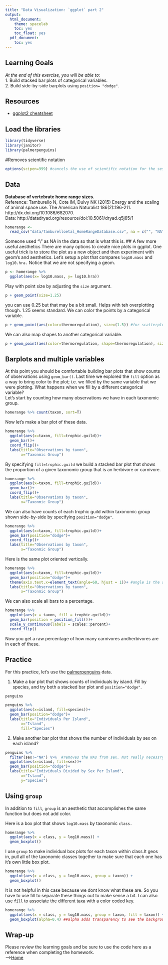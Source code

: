 ```yaml
---
title: "Data Visualization: `ggplot` part 2"
output:
  html_document:
    theme: spacelab
    toc: yes
    toc_float: yes
  pdf_document:
    toc: yes
---
```


## Learning Goals
*At the end of this exercise, you will be able to:*    
1. Build stacked bar plots of categorical variables.  
2. Build side-by-side barplots using `position= "dodge"`.  

## Resources
- [ggplot2 cheatsheet](https://www.rstudio.com/wp-content/uploads/2015/03/ggplot2-cheatsheet.pdf)

## Load the libraries
```r
library(tidyverse)
library(janitor)
library(palmerpenguins)
```

#Removes scientific notation
```r
options(scipen=999) #cancels the use of scientific notation for the session
```

## Data
**Database of vertebrate home range sizes.**  
Reference: Tamburello N, Cote IM, Dulvy NK (2015) Energy and the scaling of animal space use. The American Naturalist 186(2):196-211. http://dx.doi.org/10.1086/682070.  
Data: http://datadryad.org/resource/doi:10.5061/dryad.q5j65/1  
```r
homerange <- 
  read_csv("data/Tamburelloetal_HomeRangeDatabase.csv", na = c("", "NA", "\\"))
```


Someone used "\\" as NA in the data so that is what this is. 
## A few more useful aesthetics
There are many options to create nice plots in ggplot. One useful trick is to store the plot as a new object and then experiment with geom's and aesthetics. Let's setup a plot that compares `log10.mass` and `log10.hra.` Notice that we are not specifying a geom.
```r
p <- homerange %>% 
  ggplot(aes(x= log10.mass, y= log10.hra))
```

Play with point size by adjusting the `size` argument.
```r
p + geom_point(size=1.25)
```
you can use 0.25 but that may be a bit small. Helps with teh overplotting though.  1.25 seems standard. 
We can color the points by a categorical variable.
```r
p + geom_point(aes(color=thermoregulation), size=(1.5)) #for scatterplots, color is the same as fill in barplots. r doesnt see a dot as an object o be filled so it needs color, not fill. if you replaced color with fill, it would not work. 
```

We can also map shapes to another categorical variable.
```r
p + geom_point(aes(color=thermoregulation, shape=thermoregulation), size=(1.5)) 
```

## Barplots and multiple variables
At this point you should be comfortable building bar plots that show counts of observations using `geom_bar()`. Last time we explored the `fill` option as a way to bring color to the plot; i.e. we filled by the same variable that we were plotting. What happens when we fill by a different categorical variable?  
Let's start by counting how many observations we have in each taxonomic group.
```r
homerange %>% count(taxon, sort=T)
```

Now let's make a bar plot of these data.
```r
homerange %>% 
  ggplot(aes(x=taxon, fill=trophic.guild))+
  geom_bar()+
  coord_flip()+
  labs(title="Observations by taxon",
       x="Taxonmic Group")
```

By specifying `fill=trophic.guild` we build a stacked bar plot that shows the proportion of a given taxonomic group that is an herbivore or carnivore.
```r
homerange %>% 
  ggplot(aes(x=taxon, fill=trophic.guild))+
  geom_bar()+
  coord_flip()+
  labs(title="Observations by taxon",
       x="Taxonmic Group")
```

We can also have counts of each trophic guild within taxonomic group shown side-by-side by specifying `position="dodge"`.
```r
homerange %>% 
  ggplot(aes(x=taxon, fill=trophic.guild))+
  geom_bar(position="dodge")+
  coord_flip()+
  labs(title="Observations by taxon",
       x="Taxonmic Group")
```

Here is the same plot oriented vertically.
```r
homerange %>% 
  ggplot(aes(x=taxon, fill=trophic.guild))+
  geom_bar(position="dodge")+
  theme(axis.text.x=element_text(angle=60, hjust = 1))+ #angle is the angle of the labels on the axis
  labs(title="Observations by taxon",
       x="Taxonmic Group")
```

We can also scale all bars to a percentage.
```r
homerange %>% 
  ggplot(aes(x = taxon, fill = trophic.guild))+
  geom_bar(position = position_fill())+ 
  scale_y_continuous(labels = scales::percent)+
  coord_flip()
```
Now you get a raw percentage of how many carnivores andherbivores are in each of these.

## Practice
For this practice, let's use the [palmerpenguins](https://allisonhorst.github.io/palmerpenguins/articles/intro.html) data.

1. Make a bar plot that shows counts of individuals by island. Fill by species, and try both a stacked bar plot and `position="dodge"`.
```r
penguins
```

```r
penguins %>% 
  ggplot(aes(x=island, fill=species))+
  geom_bar(position="dodge")+
  labs(title="Individuals Per Island",
       x="Island",
       fill="Species")
```

2. Make another bar plot that shows the number of individuals by sex on each island?
```r
penguins %>% 
  filter(sex!="NA") %>%  #removes the NAs from sex. Not really necessry
  ggplot(aes(x=island, fill=sex))+
  geom_bar(position="dodge")+
  labs(title="Individuals Divided by Sex Per Island",
       x="Island",
       y="Species")
```

## Using `group`
In addition to `fill`, `group` is an aesthetic that accomplishes the same function but does not add color.

Here is a box plot that shows `log10.mass` by taxonomic `class.`
```r
homerange %>% 
  ggplot(aes(x = class, y = log10.mass)) +
  geom_boxplot()
```

I use `group` to make individual box plots for each taxon within class.It geos in, pull all of the taxonomic classes together to make sure that each one has it's own little box plot. 
```r
homerange %>% 
  ggplot(aes(x = class, y = log10.mass, group = taxon)) +
  geom_boxplot()
```
It is not helpful in this case because we dont know what these are. So you have to use fill to separate these things out to make sense a bit. 
I can also use `fill` to associate the different taxa with a color coded key.
```r
homerange %>% 
  ggplot(aes(x = class, y = log10.mass, group = taxon, fill = taxon)) +
  geom_boxplot(alpha=0.4) ##alpha adds transparency to see the background
```

## Wrap-up  
Please review the learning goals and be sure to use the code here as a reference when completing the homework.    
-->[Home](https://jmledford3115.github.io/datascibiol/)